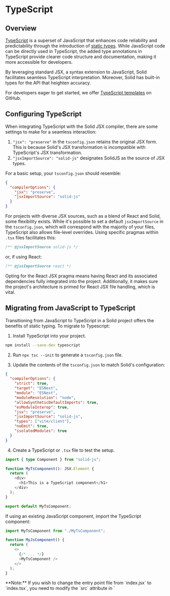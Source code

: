 
# TypeScript

## Overview

[TypeScript](https://www.typescriptlang.org/) is a superset of JavaScript that enhances code reliability and predictability through the introduction of [static types](https://www.typescriptlang.org/docs/handbook/2/everyday-types.html). 
While JavaScript code can be directly used in TypeScript, the added type annotations in TypeScript provide clearer code structure and documentation, making it more accessible for developers.

By leveraging standard JSX, a syntax extension to JavaScript, Solid facilitates seamless TypeScript interpretation. 
Moreover, Solid has built-in types for the API that heighten accuracy. 

For developers eager to get started, we offer [TypeScript templates](https://github.com/solidjs/templates/) on GitHub. 

## Configuring TypeScript

When integrating TypeScript with the Solid JSX compiler, there are some settings to make for a seamless interaction:

1. `"jsx": "preserve"` in the `tsconfig.json` retains the original JSX form. 
This is because Solid's JSX transformation is incompatible with TypeScript's JSX transformation.
2. `"jsxImportSource": "solid-js"` designates SolidJS as the source of JSX types.

For a basic setup, your `tsconfig.json` should resemble:

```json
{
  "compilerOptions": {
    "jsx": "preserve",
    "jsxImportSource": "solid-js"
  }
}
```

For projects with diverse JSX sources, such as a blend of React and Solid, some flexibility exists. 
While it's possible to set a default `jsxImportSource` in the `tsconfig.json`, which will correspond with the majority of your files, TypeScript also allows file-level overrides. 
Using specific pragmas within `.tsx` files facilitates this:

```javascript
/** @jsxImportSource solid-js */
```
or, if using React:

```javascript
/** @jsxImportSource react */
```

Opting for the React JSX pragma means having React and its associated dependencies fully integrated into the project.
Additionally, it makes sure the project's architecture is primed for React JSX file handling, which is vital.

## Migrating from JavaScript to TypeScript

Transitioning from JavaScript to TypeScript in a Solid project offers the benefits of static typing. To migrate to Typescript:

1. Install TypeScript into your project.

```bash
npm install --save-dev typescript
```

2. Run `npx tsc --init` to generate a `tsconfig.json` file.

3. Update the contents of the `tsconfig.json` to match Solid's configuration:

```json
{
  "compilerOptions": {
    "strict": true,
    "target": "ESNext",
    "module": "ESNext",
    "moduleResolution": "node",
    "allowSyntheticDefaultImports": true,
    "esModuleInterop": true,
    "jsx": "preserve",
    "jsxImportSource": "solid-js",
    "types": ["vite/client"],
    "noEmit": true,
    "isolatedModules": true
  }
}
```

4. Create a TypeScript or `.tsx` file to test the setup.

```typescript
import { type Component } from "solid-js";

function MyTsComponent(): JSX.Element {
  return (
    <div>
      <h1>This is a TypeScript component</h1>
    </div>
  );
}

export default MyTsComponent;
```

If using an existing JavaScript component, import the TypeScript component:

```javascript
import MyTsComponent from "./MyTsComponent";

function MyJsComponent() {
  return (
    <>
      {/* ... */}
      <MyTsComponent />
    </>
  );
}
```

<Aside>
**Note:** If you wish to change the entry point file from `index.jsx` to `index.tsx`, you need to modify the `src` attribute in `<script>` to look like the following:

```html
<!DOCTYPE html>
<html lang="en">
  <head>
    <!-- ... -->
  </head>
  <body>
    <noscript>You need to enable JavaScript to run this app.</noscript>
    <div id="root"></div>
    <script src="/src/index.tsx" type="module"></script>
  </body>
</html>
```
</Aside>

## API types

Solid is written in TypeScript, meaning everything is typed out of the box.

The [API Documentation](/references) details the types of API calls. 
In addition, there are several helpful definitions to make it easier for specifying explicit types.

### Signals

Using `createSignal<T>`, a signal's type can be defined as `T`. 

```ts
const [count, setCount] = createSignal<number>();
```

Here, `createSignal` has the return type `Signal<number | undefined>`, which corresponds to the type passed into it, and `undefined` as it was uninitialized. 
This resolves to a getter-setter [tuple](https://www.typescriptlang.org/docs/handbook/2/objects.html#tuple-types), both of which are generically typed:

```typescript
import type { Signal, Accessor, Setter } from "solid-js";
type Signal<T> = [get: Accessor<T>, set: Setter<T>];
```

In Solid, a signal's getter, like `count`, is essentially a function that returns a specific type. 
In this case, the type is `Accessor<number | undefined>`, which translates to a function `() => number | undefined`. 
Since the signal was not initialized, its initial state is `undefined`, therefore `undefined` is included in its type.

The corresponding setter, `setCount`, has a more complex type: 

```ts
Setter<number | undefined>. 
```

Essentially, this type means that the function can accept either a direct number or another function as its input.
If provided with a function, that function can take the signal's previous value as its parameter and return a new value. 
Both the initial and resulting values can be a number or `undefined`. Importantly, calling `setCount` without any arguments will reset the signal's value to `undefined`.

When using the function form of the setter, the signal's current value will always be passed to the callback as the sole argument.
Additionally, the return type of the setter will align with the type of value passed into it, echoing the behavior expected from a typical assignment operation.

If a signal is intended to store functions, the setter won't directly accept new functions as values. 
This is because it can not distinguish whether the function should be executed to yield the actual value or to store it as-is. 
In these situations, using the callback form of the setter is recommended: 

```ts
setSignal(() => value)
```


#### Default values

By providing default values when `createSignal` is called, the need for explicit type specification is avoided and the possibility of the `| undefined` type is eliminated. 
This leverages type inference to determine the type automatically:

```typescript
const [count, setCount] = createSignal(0);
const [name, setName] = createSignal("");
```

In this example, TypeScript understands the types as `number` and `string`.
This means that `count` and `name` directly receive the types `Accessor<number>` and `Accessor<string>`, respectively, without the `| undefined` tag.

### Context

Just as signals use `createSignal<T>`, context uses `createContext<T>`, which is parameterized by the type `T` of the context's value:

```tsx
type Data = { count: number; name: string };
```

When invoking `useContext(dataContext)`, the type contained within the context is returned. 
For example, if the context is `Context<Data | undefined>`, then with using `useContext` a result of type `Data | undefined` will return. 
The `| undefined` signifies that the context may not be defined in the component's ancestor hierarchy.

`dataContext` will be understood as `Context<Data | undefined>` by Solid. 
Calling `useContext(dataContext)` mirrors this type, returning `Data | undefined`.
The `| undefined` arises when the context's value will be used but cannot be determined.

Much like [default values](#default-values) in signals, `| undefined` can be avoided in the type by giving a default value that will be returned if no value is assigned by a context provider:

```typescript
const dataContext = createContext({ count: 0, name: "" });
```

By providing a default value, TypeScript determines that `dataContext` is `Context<{ count: number, name: string }>`.
This is equivalent to `Context<Data>` but without `| undefined`. 

A common approach to this is forming a factory function to generate a context's value. 
By using TypeScript's [`ReturnType`](https://www.typescriptlang.org/docs/handbook/2/everyday-types.html#return-type-annotations), you can use the return type of this function to type this context:

```tsx
export const makeCountNameContext = (initialCount = 0, initialName = "") => {
  const [count, setCount] = createSignal(initialCount);
  const [name, setName] = createSignal(initialName);
  return [
    { count, name },
    { setCount, setName },
  ] as const;
};

type CountNameContextType = ReturnType<typeof makeCountNameContext>;
export const CountNameContext = createContext<CountNameContextType>();
```

`CountNameContextType` will correspond to the result of `makeCountNameContext`:

```tsx
[
  {readonly count: Accessor<number>, readonly name: Accessor<string>},
  {readonly setCount: Setter<number>, readonly setName: Setter<string>}
]
```

To retrieve the context, use `useCountNameContext`, which has a type signature of `() => CountNameContextType | undefined`.

In scenarios where `undefined` needs to be avoided as a possible type, assert that the context will always be present.
Additionally, throwing a readable error may be preferable to non-null asserting:

```tsx
export const useCountNameContext = () => {
  const countName = useContext(CountNameContext);
  if (!countName) {
    throw new Error("useCountNameContext should be called inside its ContextProvider");
  }
  return countName;
}
```

**Note:** While supplying a default value to `createContext` can make the context perpetually defined, this approach may not always be advisable. 
Depending on the use case, it could lead to silent failures, which may be less preferable.

### Components

#### The basics

By default, components in Solid use the generic `Component<P>` type, where `P` represents the props' type that is an object.

```tsx
import type { Component } from "solid-js";

const MyComponent: Component<MyProps> = (props) => {
    ...
}
```

A `JSX.Element` denotes anything renderable by Solid, which could be a DOM node, array of JSX elements, or functions yielding `JSX.Element`.

Trying to pass unneccessary props or children will result in type errors:

```tsx
// in counter.tsx
const Counter: Component = () => {
  const [count, setCount] = createSignal(0);
  return <button onClick={() => setCount(c => c + 1)}>{count()}</button>;
};

// in app.tsx
<Counter />;  // ✔️
<Counter initial={5} />;  // ❌: No 'initial' prop defined
<Counter>hi</Counter>;  // ❌: Children aren't expected
```

#### Components with props

For components that require the use of props, they can be typed using [generics](https://www.typescriptlang.org/docs/handbook/2/generics.html#handbook-content):

```tsx
const InitCounter: Component<{ initial: number }> = (props) => {
  const [count, setCount] = createSignal(props.initial);
  return <button onClick={() => setCount((c) => c + 1)}>{count()}</button>;
};

<InitCounter initial={5} />;
```

#### Components with children

Often, components may need to accept child elements.
For this, Solid provides `ParentComponent`, which includes `children?` as an optional prop.
If defining a component with the `function` keyword, `ParentProps` can be used as a helper for the props:

```tsx
import { ParentComponent } from "solid-js";

const CustomCounter: ParentComponent = (props) => {
  const [count, setCount] = createSignal(0);
  return (
    <button onClick={() => setCount((c) => c + 1)}>
      {count()}
      {props.children}
    </button>
  );
};
```

In this example, `props` is inferred to be of the type `{children?: JSX.Element }`, streamlining the process of defining components that can accept children.

#### Special component types

Solid offers subtypes for components dealing uniquely with children:

* **VoidComponent:** When a component should not accept children.
* **FlowComponent:** Designed for components like [`<Show>`](/reference/Show) or [`<For>`](/reference/For), typically requiring children and, occasionally, specific children types.

These types make sure that the children fit the required type, maintaining consistent component behaviour.

##### Components without the `Component` types

Using the `Component` types is a matter of preference over a strict requirement.
Any function that takes props and returns a JSX.Element qualifies as a valid component:

```tsx 
// arrow function 
const MyComponent = (props: MyProps): JSX.Element => { ... }

// function declaration 
function MyComponent(props: MyProps): JSX.Element { ... }

// component which takes no props 
function MyComponent(): JSX.Element { ... }
```

It is worth noting that the `Component` types **cannot be used to create generic components**.
Instead, the generics will have to be typed explicitly:

```tsx
// For arrow functions, the syntax <T> by itself is invalid in TSX because it could be confused with JSX.
const MyGenericComponent = <T extends unknown>(props: MyProps<T>): JSX.Element => { /* ... */ }

// Using a function declaration for a generic component
function MyGenericComponent<T>(props: MyProps<T>): JSX.Element { /* ... */ }

```

<Aside>
Each `Component` type has a corresponding `Props` type that defines the shape of its properties. 
These `Props` types also accept the same generic types as their associated `Component` types.
</Aside>

### Event handling

#### Basics

In Solid, the type for event handlers is specified as `JSX.EventHandler<TElement, TEvent>`.
Here, `TElement` refers to the type of the element the event is linked to. 
`TEvent` will indicate the type of the event itself which can serve as an alternative to `(event: TEvent) => void` in the code.
This approach guarantees accurate typing for `currentTarget` and `target` within the event object while also eliminating the need for inline event handlers.

```typescript
import type { JSX } from "solid-js";

// Defining an event handler using the `EventHandler` type:
const onInput: JSX.EventHandler<HTMLInputElement, InputEvent> = (event) => {
    console.log("Input changed to", event.currentTarget.value);
};

// Then attach handler to an input element:
<input onInput={onInput} />;
```

#### Inline handlers

Defining an event handler inline within a JSX attribute automatically provides type inference and checking, eliminating the need for additional typing efforts:

```tsx
<input
    onInput={(event) => {
        console.log("Input changed to", event.currentTarget.value);
    }}
/>
```

#### `currentTarget` and `target`

In the context of event delegation, the difference between `currentTarget` and `target` is important:

* `currentTarget`: Represents the DOM element to which the event handler is attached.
* `target`: Any DOM element within the hierarchy of `currentTarget` that has initiated the event.

In the type signature `JSX.EventHandler<T, E>`, `currentTarget` will consistently have the type `T`. 
However, the type of target could be more generic, potentially any DOM element. 
For specific events like `Input` and `Focus` that are directly associated with input elements, the target will have the type `HTMLInputElement`.

### `ref` attribute

#### Basics

In an environment without TypeScript, using the `ref` attribute in Solid ensures that the corresponding DOM element is assigned to the variable after it is rendered:

```js
let divRef;
console.log(divRef); // Outputs: undefined
onMount(() => {
  console.log(divRef); // Outputs: <div> element
});
return <div ref={divRef} />;
```

In a TypeScript environment, particularly with strict `null` checks enabled, typing these variables can be a challenge.

A safe approach in TypeScript is to acknowledge that `divRef` may initially be `undefined` and to implement checks when accessing it:

```ts
let divRef: HTMLDivElement | undefined;
// This would be flagged as an error during compilation
divRef.focus(); 
onMount(() => {
  if (!divRef) return;
  divRef.focus(); 
});
return <div ref={divRef}>...</div>;
```

Within the scope of the `onMount` function, which runs after rendering, you can use a non-`null` assertion (indicated by the exclamation mark `!`):

```typescript
onMount(() => {
  divRef!.focus();
});
```

Another approach is to bypass `null` during the assignment phase and then apply a definite assignment assertion within the `ref` attribute:

```typescript
let divRef: HTMLDivElement;
// Compilation error as expected
divRef.focus(); 
onMount(() => {
  divRef.focus(); 
});
return <div ref={divRef!}>...</div>;
```

In this case, using `divRef!` within the `ref` attribute signals to TypeScript that `divRef` will receive an assignment after this stage, which is more in line with how Solid works.

<Aside>
  **Caution**: 
  While TypeScript does catch incorrect usage of refs that occur before their JSX block definition, it currently does not identify undefined variables within certain nested functions in Solid. 
  Therefore, additional care is needed when using `ref`s in functions such as [`createMemo`](/reference/createMemo), [`createRenderEffect`](/reference/createRenderEffect), and [`createComputed`](/reference/createComputed).
</Aside>

Finally, a riskier approach involves using the definite assignment assertion right at the point of variable initialization. 
While this method bypasses TypeScript's assignment checks for that particular variable, it offers a quick but less secure workaround that could lead to runtime errors.

```typescript
let divRef!: HTMLDivElement;

// Permitted by TypeScript but will throw an error at runtime:
// divRef.focus();

onMount(() => {
  divRef.focus(); 
});
```

## Control flow-based narrowing

Control flow-based narrowing involves refining the type of a value by using control flow statements.

Consider the following:

```tsx
const user: User | undefined = maybeUser();
return <div>{user && user.name}</div>;
```

In Solid, however, accessors cannot be narrowed in a similar way:

```tsx
const [user, setUser] = createSignal<User>();
return <div>{user() && user().name}</div>;
//                    ^ Object may be 'undefined'.

// Using `<Show>`:

return (
  <div>
    <Show when={user()}>
      {user().name /* Object is possibly 'undefined' */}
    </Show>
  </div>
);

```

In this case, using optional chaining serves as an good alternative:

```tsx
return <div>{user()?.name}</div>;

// Using `<Show>`:

return (
  <div>
    <Show when={user()}>
      {nonNullishUser => nonNullishUser().name}
    </Show>
  </div>
);
```

This approach is simillar using the keyed option, but offers an accessor to prevent the recreation of children each time the `when` value changes.

```tsx
return (
  <div>
    <Show keyed when={user()}>
      {nonNullishUser => nonNullishUser.name}
    </Show>
  </div>
);
```

Note that optional chaining may not always be possible. 
For instance, when a `UserPanel` component exclusively requires a `User` object:

```tsx
return <UserPanel user={user()} />;
//                        ^ Type 'undefined' is not assignable to type 'User'.
```

If possible, consider refactoring `UserPanel` to accept `undefined`.
This minimizes the changes required when `user` goes from `undefined` to `User`.

Otherwise, using Show's callback form works:

```tsx
return (
  <Show when={user()}>
    {nonNullishUser => <UserPanel user={nonNullishUser()} />}
  </Show>
);
```

Casting can also be a solution so long as the assumption is valid:

```tsx
return <div>{user() && (user() as User).name}</div>
```

It's worth noting that runtime type errors may arise from doing this. 
This may happen when passing a type-cast value to a component, which discards information that may be nullish followed by accessing it asynchronously, such as in an event handler or timeout, or in `onCleanup`.

`<Show>` only excludes `null`, `undefined`, and `false` from `when` when using the callback form. 
If the types in a union need to be differentiated, a memo or computed signal can work as an alternative solution:

```tsx
type User = Admin | OtherUser;
const admin = createMemo(() => {
  const u = user();
  return u && u.type === "admin" ? u : undefined;
});
return (
  <Show when={admin()}>
    {a => <AdminPanel user={a()} />}
  </Show>
);
```

The following alternative also works when using `Show`:

```tsx
<Show when={(() => {
  const u = user();
  return u && u.type === "admin" ? u : undefined;
})()}>
  {admin => <AdminPanel user={admin()} />}
</Show>
```

## Advanced JSX attributes and directives

### Custom event handlers

To handle custom events in Solid, you can use the attributes `on:___` and `oncapture:___`.  
Typing these events requires an extension of Solid's JSX namespace.

```tsx
class NameEvent extends CustomEvent {
  type: "Name";
  detail: { name: string };

  constructor(name: string) {
    super("Name", { detail: { name } });
  }
}

declare module "solid-js" {
  namespace JSX {
    interface CustomEvents {
      Name: NameEvent;  // Matches `on:Name`
    }
    interface CustomCaptureEvents {
      Name: NameEvent;  // Matches `oncapture:Name`
    }
  }
}

// Usage
<div on:Name={(event) => console.log("name is", event.detail.name)} />;
```

<Aside>
**Note**: 
By default, using native events like `mousemove` with the `on` prefix — for example, `<div on:mousemove={e => {}} />` —  will trigger a TypeScript error. 
This occurs because these native events are not part of Solid's custom event type definitions.
To solve this, `CustomEvents` and `CustomCaptureEvents` interfaces can be extended to include events from the `HTMLElementEventMap`:

To include all native events:

```ts
declare module "solid-js" {
  namespace JSX {
    interface CustomEvents extends HTMLElementEventMap {}
    interface CustomCaptureEvents extends HTMLElementEventMap {}
  }
}
```

To include specific native events, you can choose certain events (e.g. `mousemove` and `pointermove`):

```ts
declare module "solid-js" {
  namespace JSX {
    interface CustomEvents extends Pick<HTMLElementEventMap, "mousemove" | "pointermove"> {}
  }
}
```
</Aside>

#### Forcing properties and custom attributes 

In Solid, the [`prop:___`]() directive allows explicit property setting, which is useful for retaining the original data types like objects or arrays.
[`attr:___`]() directive allows custom attributes, on the other hand, and it is effective for handling string-based HTML attributes.

```ts
declare module "solid-js" {
  namespace JSX {
    interface ExplicitProperties {
      count: number;
      name: string;
    }
    interface ExplicitAttributes {
      count: number;
      name: string;
    }
  }
}

// Usage
<Input prop:name={name()} prop:count={count()}/>
<my-web-component attr:name={name()} attr:count={count()}/>
```

#### Custom directives

In Solid, custom directives can be applied using the `use:___` attribute, which usually accepts a target element and a JSX attribute value. 
The traditional `Directives` interface types these values directly (i.e. the type of `value` in `<div use:foo={value} />`).
However, the newer `DirectiveFunctions` interface takes a function type and derives the valid types for elements and values from it.

There are additional considerations:
* The directive function always receives a single accessor. 
For multiple arguments, the syntax `<div use:foo={[a, b]} />` is an option, and an accessor to a tuple should be accepted.
* The same principle holds for boolean directives, as seen in `<div use:foo />`, and for directives with static values, like `<div use:foo={false} />`.
* `DirectiveFunctions` can accept functions that do not strictly meet the type requirements; such cases will be ignored. 

```tsx
function model(
  element: Element, // directives can be used on any HTML and SVG element
  value: Accessor<Signal<string>> // second param will always be an accessor in case value being reactive
) {
  const [field, setField] = value();
  createRenderEffect(() => (element.value = field()));
  element.addEventListener("input", (e) => {
    const value = (e.target as HTMLInputElement).value;
    setField(value);
  });
}

declare module "solid-js" {
  namespace JSX {
    interface Directives {
      model: Signal<string>;  // Corresponds to `use:model`
    }
  }
}

// Usage
let [name, setName] = createSignal("");
<input type="text" use:model={[name, setName]} />;
```

In using `DirectiveFunctions`, there's the ability to check both arguments (if present) by detailing the entire function type:

```tsx
function model(element: HTMLInputElement, value: Accessor<Signal<string>>) {
  const [field, setField] = value();
  createRenderEffect(() => (element.value = field()));
  element.addEventListener("input", (e) => setField(e.target.value));
}

function log(element: Element) {
  console.log(element);
}

let num = 0;
function count() {
  num++;
}

function foo(comp: Element, args: Accessor<string[]>) {
  // function body
}

declare module "solid-js" {
  namespace JSX {
    interface DirectiveFunctions {
      model: typeof model;
      log: typeof log;
      count: typeof count;
      foo: typeof foo;
    }
  }
}
```

While the `Directives` interface can limit the value type passed via JSX attribute to the directive, the `DirectiveFunctions` interface ensures that both element and value align with the expected types, as shown below:

```tsx
{/* This is correct */}
<input use:model={createSignal('')} />

{/* These will result in a type error */}
<input use:model />
<input use:model={7} />
<div use:model={createSignal('')} />
```

##### Addressing import issues with directives

If directives are imported from a separate file or module, TypeScript might mistakenly remove the import thinking it is a type.

To prevent this:

* Configure `onlyRemoveTypeImports: true` in `babel-preset-typescript`.
* When using `vite-plugin-solid`, set `solidPlugin({ typescript: { onlyRemoveTypeImports: true } })` in `vite.config.ts`.

Careful management of export type and import type is required.
Including a statement in the importing module ensures TypeScript keeps the directive's import.
[Tree-shaking](https://developer.mozilla.org/en-US/docs/Glossary/Tree_shaking) tools usually omit this code from the final bundle.

```tsx
import { directive } from "./directives.js"

directive // prevents TypeScript's tree-shaking

<div use:directive />
```